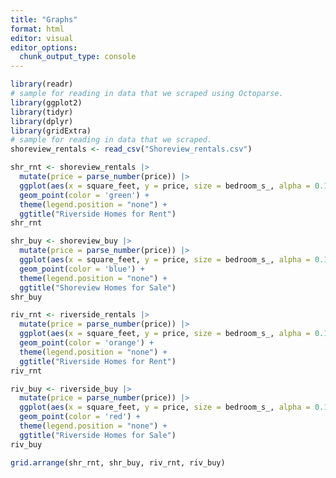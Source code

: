 ```yaml
---
title: "Graphs"
format: html
editor: visual
editor_options: 
  chunk_output_type: console
---
```


```r
library(readr)
# sample for reading in data that we scraped using Octoparse. 
library(ggplot2)
library(tidyr)
library(dplyr)
library(gridExtra)
# sample for reading in data that we scraped. 
shoreview_rentals <- read_csv("Shoreview_rentals.csv")
```

```r
shr_rnt <- shoreview_rentals |>
  mutate(price = parse_number(price)) |>
  ggplot(aes(x = square_feet, y = price, size = bedroom_s_, alpha = 0.1)) +
  geom_point(color = 'green') +
  theme(legend.position = "none") +
  ggtitle("Riverside Homes for Rent")
shr_rnt

shr_buy <- shoreview_buy |>
  mutate(price = parse_number(price)) |>
  ggplot(aes(x = square_feet, y = price, size = bedroom_s_, alpha = 0.1)) +
  geom_point(color = 'blue') +
  theme(legend.position = "none") +
  ggtitle("Shoreview Homes for Sale")
shr_buy

riv_rnt <- riverside_rentals |>
  mutate(price = parse_number(price)) |>
  ggplot(aes(x = square_feet, y = price, size = bedroom_s_, alpha = 0.1)) +
  geom_point(color = 'orange') +
  theme(legend.position = "none") +
  ggtitle("Riverside Homes for Rent")
riv_rnt

riv_buy <- riverside_buy |>
  mutate(price = parse_number(price)) |>
  ggplot(aes(x = square_feet, y = price, size = bedroom_s_, alpha = 0.1)) +
  geom_point(color = 'red') +
  theme(legend.position = "none") +
  ggtitle("Riverside Homes for Sale")
riv_buy

grid.arrange(shr_rnt, shr_buy, riv_rnt, riv_buy)
```

